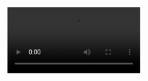 <Video src="[insert EMBED YT link here]" />

<div className="captioned-image">
  <GatsbyImage
    image={getImage(props.embeddedImages[0])}
    alt="the great gatsby"
    className="inline-img"
  />
  <p>No, not this Gatsby &#128518;</p>
</div>

# My first learning experiences

One fun fact about me was, I did math contests when I was in middle + high school. And I took them
quite seriously.

I don't know, there was just something about math contests that pushed me to want to do well in them.
Maybe it was the ability to solve tough problems while looking cool in front of others. Or maybe it
was just the college app boost (if you do well enough in math contests, I firmly believe your chances
of getting into a top tier college increase dramatically- this goes for any high school contest though)

I could probably rant about my math contest history in a **whole other blog post**- but for now let's just
say I took it seriously. Kinda like someone in a sports team would take their sport.

To prepare, my dad enrolled me in a ton of math courses on this site
called [Art of Problem Solving](https://aops.com). If you ever took math contests semi-seriously
in middle + high school, you would definitely know this site. It was basically the central hub for
anything math-contest related. Think things like AMC, MATHCOUNTS, USAMO, ARML, etc.

Complete with forums, past exams, and a vibrant community of middle schoolers and high schoolers who
loved math, it was (and still is) the best place for anyone looking to get good at competitive math.

<div className="captioned-image">
  <img
    src="https://admissionsight.com/wp-content/uploads/2020/04/art-of-problem-solving.png"
    className="inline-img"
  />
  <p>My username was Blackhawk on AoPS &#128520;</p>
</div>

Anyways, enough ranting. AoPS was kind of my first taste of online courses. I unfortunately slacked a bit
and didn't get as much out of them as I could've. Then I failed to qualify for the AIME one year
and it motivated me to try really hard for the next- **maybe I'll write about all this someday later.**

# Back to MOOCs

These sites have courses on literally anything you can imagine. Just put it in and more than likely,
there's gonna be some course on it.
